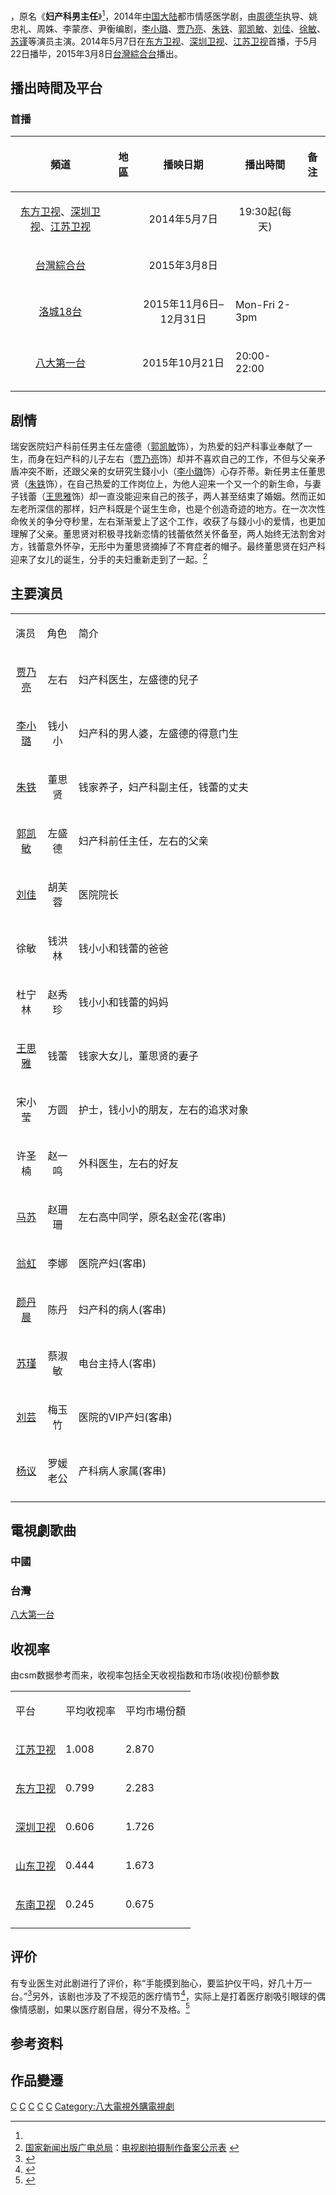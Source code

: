 {{提示|产科医生}}
{{电视节目信息框
| 名稱 = 产科男医生<br>Accoucheur
| 別名 = 婦產科男主任
| 圖片 = 产科男医生.jpg
| 圖說 = 宣传海报（其中一个版本）
| 分類 = 都市情感、医学
| 原創者 = 
| 編劇 = 姚忠礼、周姝、李蒙彦、尹衡
| 導演 = [[周德华|周德华]]
| 片頭曲 = 蕭煌奇《你是我的眼》
| 片尾曲 = 彭博、凌晗《愛的悸動》
| 演出 = [[李小璐|李小璐]]、[[贾乃亮|贾乃亮]]、[[朱铁|朱铁]]、<br>[[郭凯敏|郭凯敏]]、[[刘佳_(1960年)|刘佳]]、[[徐敏|徐敏]]
| 國家 = {{CHNML}}
| 語言 = [[汉语普通话|汉语普通话]]
| 原集數 = 40
| 每集列表 = 
| 製片人 = 李君杰
| 執行製片 = 
| 制作公司 = [[上海尚世影业有限公司|SMG尚世影业]]<BR>[[世纪长龙影视|世纪长龙影视]]
| 拍攝地 = {{CHN}}[[上海|上海]][[浦东新区|浦东新区]][[上海市第一妇婴保健院|上海市第一妇婴保健院]]
| 攝像 = 
| 每集長 = 約40分鐘
| 首播国家 = {{CHNML}}
| 电视网 = [[东方卫视|东方卫视]]、[[深圳卫视|深圳卫视]]、[[江苏卫视|江苏卫视]]
| 視頻制式 = [[HDTV|HDTV]] [[1080i|1080i]]
| 音頻制式 = [[立體聲|立體聲]]
| 開始 = 2014年5月7日
| 結束 = 2014年5月21日
| 先於 = 
| 後於 = 
| 相關劇集 = 
}}
{{engname|《产科男医生》|Accoucheur}}，原名《'''妇产科男主任'''》<ref name="备案"/>，2014年[[中国大陆|中国大陆]]都市情感医学剧，由[[周德华|周德华]]执导、姚忠礼、周姝、李蒙彦、尹衡编剧，[[李小璐|李小璐]]、[[贾乃亮|贾乃亮]]、[[朱铁|朱铁]]、[[郭凯敏|郭凯敏]]、[[刘佳|刘佳]]、[[徐敏|徐敏]]、[[苏谨|苏谨]]等演员主演。2014年5月7日在[[东方卫视|东方卫视]]、[[深圳卫视|深圳卫视]]、[[江苏卫视|江苏卫视]]首播，于5月22日播毕，2015年3月8日[[台灣綜合台|台灣綜合台]]播出。

==播出時間及平台==
===首播===
{| class="wikitable"
|-
!頻道||地區||播映日期||播出時間||备注
|- 
|<center>[[东方卫视|东方卫视]]、[[深圳卫视|深圳卫视]]、[[江苏卫视|江苏卫视]]||{{CHN}}||<center>2014年5月7日||<center>19:30起(每天)||
|-
|<center>[[台灣綜合台|台灣綜合台]]||{{TWN}}||<center>2015年3月8日||<center> ||
|-
|<center>[[KSCI|洛城18台]]||{{USA}}||<center>2015年11月6日–12月31日 || Mon-Fri 2-3pm||
|-
|<center>[[八大第一台|八大第一台]]||{{TWN}}||<center>2015年10月21日||20:00-22:00||
|-
|}

==剧情==
瑞安医院妇产科前任男主任左盛德（[[郭凯敏|郭凯敏]]饰），为热爱的妇产科事业奉献了一生，而身在妇产科的儿子左右（[[贾乃亮|贾乃亮]]饰）却并不喜欢自己的工作，不但与父亲矛盾冲突不断，还跟父亲的女研究生錢小小（[[李小璐|李小璐]]饰）心存芥蒂。新任男主任董思贤（[[朱铁|朱铁]]饰），在自己热爱的工作岗位上，为他人迎来一个又一个的新生命，与妻子钱蕾（[[王思雅|王思雅]]饰）却一直没能迎来自己的孩子，两人甚至结束了婚姻。然而正如左老所深信的那样，妇产科既是个诞生生命，也是个创造奇迹的地方。在一次次性命攸关的争分夺秒里，左右渐渐爱上了这个工作，收获了与錢小小的爱情，也更加理解了父亲。董思贤对积极寻找新恋情的钱蕾依然关怀备至，两人始终无法割舍对方，钱蕾意外怀孕，无形中为董思贤摘掉了不育症者的帽子。最终董思贤在妇产科迎来了女儿的诞生，分手的夫妇重新走到了一起。<ref name="备案">[[国家新闻出版广电总局|国家新闻出版广电总局]]：[http://dsj.sarft.gov.cn/tims/site/views/include/quickSearch/checkBlueprint/result.shanty?ids=0139f5ebfbc627154028e4a136f20a34 电视剧拍摄制作备案公示表] {{Wayback|url=http://dsj.sarft.gov.cn/tims/site/views/include/quickSearch/checkBlueprint/result.shanty?ids=0139f5ebfbc627154028e4a136f20a34 |date=20141129114439 }}</ref>

==主要演员==
{|class="wikitable" style="width:70%"
|- style="width:100%; background:cornflowerblue; color:white" align=center
| style="width:10%"|演员 || style="width:10%"|角色 ||简介
|-
| <center>[[贾乃亮|贾乃亮]] || <center>左右 || 妇产科医生，左盛德的兒子
|-
| <center> [[李小璐|李小璐]] ||<center>钱小小 || 妇产科的男人婆，左盛德的得意门生
|-
| <center> [[朱铁|朱铁]]|| <center>董思贤 || 钱家养子，妇产科副主任，钱蕾的丈夫
|-
| <center> [[郭凯敏|郭凯敏]] || <center>左盛德 || 妇产科前任主任，左右的父亲
|-
| <center> [[刘佳_(1960年)|刘佳]]  || <center>胡芙蓉|| 医院院长
|-
| <center> 徐敏|| <center>钱洪林 || 钱小小和钱蕾的爸爸
|-
| <center> 杜宁林 || <center>赵秀珍 || 钱小小和钱蕾的妈妈
|-
| <center> [[王思雅|王思雅]] || <center>钱蕾 || 钱家大女儿，董思贤的妻子
|-
| <center> 宋小莹 || <center>方圆 || 护士，钱小小的朋友，左右的追求对象
|-
| <center> 许圣楠  ||  <center>赵一鸣 ||  外科医生，左右的好友
|-
| <center> [[马苏|马苏]] || <center>赵珊珊 || 左右高中同学，原名赵金花(客串)
|-
| <center> [[翁虹|翁虹]]|| <center>李娜||  医院产妇(客串)
|-
| <center> [[颜丹晨|颜丹晨]]|| <center>陈丹||  妇产科的病人(客串)
|-
| <center> [[苏瑾|苏瑾]]|| <center>蔡淑敏||  电台主持人(客串)
|-
| <center> [[刘芸|刘芸]]||<center>梅玉竹||  医院的VIP产妇(客串)
|-
| <center> [[杨议|杨议]]||  <center>罗媛老公||  产科病人家属(客串)
|-
|}

== 電視劇歌曲 ==
=== 中國 ===
{{Tracklist
| total_length =
| extra_column = 演唱者

| title1 =你是我的眼 
| note1 =片頭曲
| music1 =[[蕭煌奇|蕭煌奇]]
| lyrics1 =[[蕭煌奇|蕭煌奇]]
| arranger1 =
| producer1 = 
| extra1   =[[蕭煌奇|蕭煌奇]]

| title2 =愛的悸動
| note2 = 片尾曲
| music2 =[[陳敬瑋|陳敬瑋]]
| lyrics2 =[[艷子|艷子]]、[[廖羽|廖羽]]  
| arranger2 =
| producer2 = 
| extra2   =[[彭博|彭博]]、[[凌晗|凌晗]] 
}}

=== 台灣 ===
;[[八大第一台|八大第一台]]
{{Tracklist
| total_length =
| extra_column = 演唱者

| title1 =你老了 
| note1 =片頭曲
| music1 =[[陳小霞|陳小霞]]
| lyrics1 =[[姚若龍|姚若龍]] 
| arranger1 =
| producer1 = 
| extra1   =[[黃小琥|黃小琥]]
}}

==收视率==
由csm数据参考而来，收视率包括全天收视指数和市场(收视)份额参数
{|class="wikitable" 
|- style="background:cornflowerblue; color:white" align=center
|平台||平均收视率||平均市場份額
|-
|[[江苏卫视|江苏卫视]]||1.008||2.870 
|-
|[[东方卫视|东方卫视]]||0.799||2.283 
|-
|[[深圳卫视|深圳卫视]]||0.606||1.726 
|-
|[[山东卫视|山东卫视]]||0.444||1.673 
|-
|[[东南卫视|东南卫视]]||0.245||0.675 
|-
|}

==评价==
有专业医生对此剧进行了评价，称“手能摸到胎心，要监护仪干吗，好几十万一台。”<ref>{{Cite web |url=http://www.jx.chinanews.com/2014/0514/1277710.html |title=《产科男医生》遭吐槽:手能摸到胎心要仪器干吗 |accessdate=2014-11-23 |archive-date=2014-11-29 |archive-url=https://web.archive.org/web/20141129175738/http://www.jx.chinanews.com/2014/0514/1277710.html |dead-url=no }}</ref>另外，该剧也涉及了不规范的医疗情节<ref>{{Cite web |url=http://news.hexun.com/2014-05-14/164778853.html |title=《产科男医生》拿“医疗”开玩笑 |accessdate=2014-11-23 |archive-date=2014-11-29 |archive-url=https://web.archive.org/web/20141129060233/http://news.hexun.com/2014-05-14/164778853.html |dead-url=no }}</ref>，实际上是打着医疗剧吸引眼球的偶像情感剧，如果以医疗剧自居，得分不及格。<ref>{{Cite web |url=http://ent.ifeng.com/a/20140520/40072581_0.shtml |title=现实剧长成偶像剧怪胎 《产科男医生》等遭观众吐槽 |accessdate=2014-11-23 |archive-date=2019-05-11 |archive-url=https://web.archive.org/web/20190511141535/http://ent.ifeng.com/a/20140520/40072581_0.shtml |dead-url=no }}</ref>

== 参考资料 ==
{{Reflist}}

== 作品變遷 ==
{{電視節目的變遷
|電視台={{TWN}} [[八大第一台|八大第一台]]
|播放檔次=週一至週五 20:00 - 22:00
|節目名稱=產科男醫生<br />（2015.10.21 - 2015.11.13）
|上一節目=[[光陰的故事|光陰的故事]]<br />（2015.08.12 - 2015.10.20）<br/>8/12 （21:00 - 22:00）
|下一節目=[[長大_(電視劇)|長大]]<br/>（2015.11.16 - 2015.12.7）
}}

{{东方卫视电视剧}}
{{江苏卫视电视剧}}

[[Category:2014年中國電視劇集|C]]
[[Category:中國愛情劇|C]]
[[Category:中国医学剧|C]]
[[Category:上海市背景电视剧|C]]
[[Category:妊娠題材電視劇|C]]
[[Category:八大電視外購電視劇|Category:八大電視外購電視劇]]